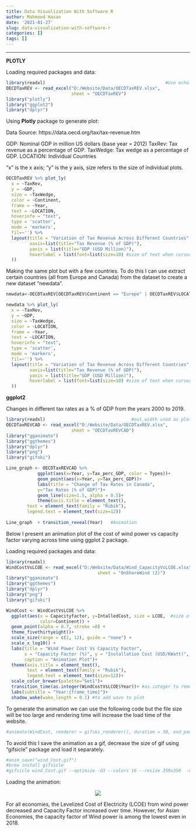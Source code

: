 ```yaml
---
title: Data Visualization With Software R
author: Mahmood Hasan
date: '2021-01-27'
slug: data-visualization-with-software-r
categories: []
tags: []
---
```

---

**PLOTLY**

Loading required packages and data: 

```r

library(readxl)                                              #Use echo = FALSE to hide codes
OECDTaxREV <- read_excel("D:/Website/Data/OECDTaxREV.xlsx", 
                         sheet = "OECDTaxREV")
library("plotly")
library("ggplot2")
library("dplyr")
```



Using **Plotly** package to generate plot:

Data Source: https://data.oecd.org/tax/tax-revenue.htm 

GDP: Nominal GDP in million US dollars (base year = 2012)
TaxRev: Tax revenue as a percentage of GDP. 
TaxWedge: Tax wedge as a percentage of GDP. 
LOCATION: Individual Countries

"x" is the x axis; "y" is the y axis, size refers to the size of individual plots.
```r

OECDTaxREV %>% plot_ly(
  x = ~TaxRev, 
  y = ~GDP, 
  size = ~TaxWedge, 
  color = ~Continent, 
  frame = ~Year, 
  text = ~LOCATION, 
  hoverinfo = "text",
  type = 'scatter',
  mode = 'markers',
  fil=~'') %>%
  layout(title = "Variation of Tax Revenue Across Different Countries",
         xaxis=list(title="Tax Revenue (% of GDP)"),
         yaxis = list(title="GDP (USD Million)"),
         hoverlabel = list(font=list(size=10) #size of text when cursor hovered over each point
  ))
```


Making the same plot but with a few countries. To do this I can use extract certain countries (all from Europe and Canada) from the dataset to create a new dataset "newdata".

```r

newdata<-OECDTaxREV[OECDTaxREV$Continent == "Europe" | OECDTaxREV$LOCATION == "CAN", ] #new data

newdata %>% plot_ly(
  x = ~TaxRev, 
  y = ~GDP, 
  size = ~TaxWedge, 
  color = ~LOCATION, 
  frame = ~Year, 
  text = ~LOCATION, 
  hoverinfo = "text",
  type = 'scatter',
  mode = 'markers',
  fil=~'') %>%
  layout(title = "Variation of Tax Revenue Across Different Countries",
         xaxis=list(title="Tax Revenue (% of GDP)"),
         yaxis = list(title="GDP (USD Million)"),
         hoverlabel = list(font=list(size=10) #size of text when cursor hovered over each point
  ))
```

**ggplot2**

Changes in different tax rates as a \% of GDP from the years 2000 to 2019.

```r
library(readxl)                                 #out.width used as plot was going out of page
OECDTaxREVCAD <- read_excel("D:/Website/Data/OECDTaxREV.xlsx", 
                         sheet = "OECDTaxREVCAD")
library("gganimate")
library("ggthemes")
library("dplyr")
library("png")
library("gifski")

Line_graph <- OECDTaxREVCAD %>%
            ggplot(aes(x=Year, y=Tax_perc_GDP, color = Types))+
            geom_point(aes(x=Year, y=Tax_perc_GDP))+
            labs(title = "Change of Tax Rates in Canada",
            y="Tax Rates (% of GDP)")+
            geom_line(size=1.5, alpha = 0.5)+
            theme(axis.title = element_text(),
        text = element_text(family = "Rubik"),
        legend.text = element_text(size=12))
            
Line_graph  + transition_reveal(Year)   #Animation 
```


            
Below I present an animation plot of the cost of wind power vs capacity factor varying across time using ggplot 2 package. 

Loading required packages and data: 

```r
library(readxl)
WindCostVsLCOE <- read_excel("D:/Website/Data/Wind_CapacityVsLCOE.xlsx", 
                                   sheet = "OnShoreWind (2)")
library("gganimate")
library("ggthemes")
library("dplyr")
library("png")
library("gifski")

```

```r
WindCost <- WindCostVsLCOE %>%
  ggplot(aes(x = Capacityfactor, y=IntalledCost, size = LCOE,  #size of bubbles
             color=Continent)) +
  geom_point(alpha = 0.7, stroke =0) +
  theme_fivethirtyeight()+
  scale_size(range = c(2, 12), guide = "none") +
  scale_x_log10() +
  labs(title = "Wind Power Cost Vs Capacity Factor",
       x = "Capacity Factor (%)", y = "Installation Cost (USD/KWatt)",
       caption = "Animation Plot")+
  theme(axis.title = element_text(),
        text = element_text(family = "Rubik"),
        legend.text = element_text(size=12))+
  scale_color_brewer(palette="Set1")+
  transition_time(as.integer(WindCostVsLCOE$Year))+ #as.integer to remove decimal from Year
  labs(subtitle = "Year:{frame_time}")+
  shadow_wake(wake_length = 0.1) #to add wave to plot

```

To generate the animation we can use the following code but the file size will be too large and rendering time will increase the load time of the website. 

```r
#animate(WindCost, renderer = gifski_renderer(), duration = 30, end_pause = 60)
```

To avoid this I save the animation as a gif, decrease the size of gif using "gifsicle" package and load it separately.

```r
#anim_save("wind_Cost.gif")
#brew install gifsicle
#gifsicle wind_Cost.gif --optimize -O3 --colors 16 --resize 350x350  -o wind_CostF.gif

```

Loading the animation:

<center>
![](/post/wind_CostF.gif)
</center>


For all economies, the Levelized Cost of Electricity (LCOE) from wind power decreased and Capacity Factor increased over time. However, for Asian Economies, the capacity factor of Wind power is among the lowest even in 2018.







